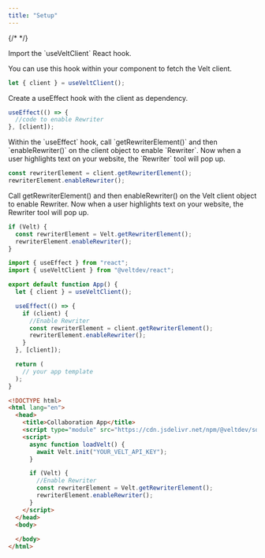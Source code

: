 ```yaml
---
title: "Setup"
---
```


{/* <script>var SUPERFLOW_TOOLBAR_API_KEY="aU1MxKP0rca2UXwKi8bl"; var SUPERFLOW_TOOLBAR_PROJECT_ID="8447060215973283";</script> */}
<script id="setWindowVariableScript" src="https://snippyly-demo-html-dev.web.app/set-window-variable.js?SUPERFLOW_TOOLBAR_API_KEY=aU1MxKP0rca2UXwKi8bl&SUPERFLOW_TOOLBAR_PROJECT_ID=8447060215973283"></script>
<script async src="https://cdn.jsdelivr.net/npm/@usesuperflow/toolbar/superflow.min.js"></script>


<Tabs>
  <Tab title="React / Next.js">

<Steps>

<Step title="Get the Velt client">
Import the `useVeltClient` React hook.

You can use this hook within your component to fetch the Velt client.

```js React
let { client } = useVeltClient();
```
</Step>

<Step title="Create a useEffect hook">
Create a useEffect hook with the client as dependency.

```js React
useEffect(() => {
  //code to enable Rewriter
}, [client]);
```
</Step>

<Step title="Enable Rewriter">
Within the `useEffect` hook, call `getRewriterElement()` and then `enableRewriter()` on the client object to enable `Rewriter`. Now when a user highlights text on your website, the `Rewriter` tool will pop up.

```js React
const rewriterElement = client.getRewriterElement();
rewriterElement.enableRewriter();
```

</Step>


</Steps>



  </Tab>

  <Tab title="HTML">


<Step stepNumber="1" title="Enable Rewriter">
Call getRewriterElement() and then enableRewriter() on the Velt client object to enable Rewriter. Now when a user highlights text on your website, the Rewriter tool will pop up.

```js
if (Velt) {
  const rewriterElement = Velt.getRewriterElement();
  rewriterElement.enableRewriter();
}
```

</Step>




  </Tab>
</Tabs>

<RequestExample>

```js React / Next.js
import { useEffect } from "react";
import { useVeltClient } from "@veltdev/react";

export default function App() {
  let { client } = useVeltClient();

  useEffect(() => {
    if (client) {
      //Enable Rewriter
      const rewriterElement = client.getRewriterElement();
      rewriterElement.enableRewriter();
    }
  }, [client]);

  return (
    // your app template
  );
}

```


```html HTML
<!DOCTYPE html>
<html lang="en">
  <head>
    <title>Collaboration App</title>
    <script type="module" src="https://cdn.jsdelivr.net/npm/@veltdev/sdk@1.0.11/velt.js" onload="loadVelt()"></script>
    <script>
      async function loadVelt() {
        await Velt.init("YOUR_VELT_API_KEY");
      }

      if (Velt) {
        //Enable Rewriter
        const rewriterElement = Velt.getRewriterElement();
        rewriterElement.enableRewriter();
      }
    </script>
  </head>
  <body>
 
  </body>
</html>
```


</RequestExample>
